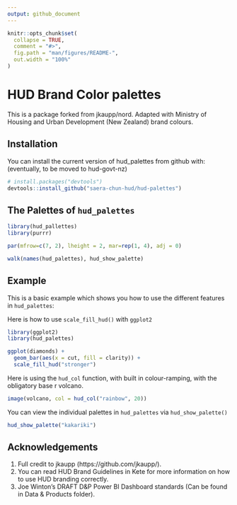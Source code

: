```yaml
---
output: github_document
---
```


<!-- README.md is generated from README.Rmd. Please edit that file -->

```r
knitr::opts_chunk$set(
  collapse = TRUE,
  comment = "#>",
  fig.path = "man/figures/README-",
  out.width = "100%"
)
```
# HUD Brand Color palettes

This is a package forked from jkaupp/nord.
Adapted with Ministry of Housing and Urban Development (New Zealand) brand colours.


## Installation

You can install the current version of hud_palettes from github with:
(eventually, to be moved to hud-govt-nz)

```r
# install.packages("devtools")
devtools::install_github("saera-chun-hud/hud-palettes")
```

## The Palettes of `hud_palettes`

```r
library(hud_pallettes)
library(purrr)

par(mfrow=c(7, 2), lheight = 2, mar=rep(1, 4), adj = 0)

walk(names(hud_palettes), hud_show_palette)

```

## Example

This is a basic example which shows you how to use the different features in `hud_palettes`:

Here is how to use `scale_fill_hud()` with `ggplot2` 
```r
library(ggplot2)
library(hud_palettes)

ggplot(diamonds) + 
  geom_bar(aes(x = cut, fill = clarity)) +
  scale_fill_hud("stronger")
```

Here is using the `hud_col` function, with built in colour-ramping, with the obligatory base r volcano.

```r
image(volcano, col = hud_col("rainbow", 20))
```

You can view the individual palettes in `hud_palettes` via `hud_show_palette()`

```r
hud_show_palette("kakariki")
```

## Acknowledgements

1. Full credit to jkaupp (https://github.com/jkaupp/).
2. You can read HUD Brand Guidelines in Kete for more information on how to use HUD branding correctly.
3. Joe Winton's DRAFT D&P Power BI Dashboard standards (Can be found in Data & Products folder).

